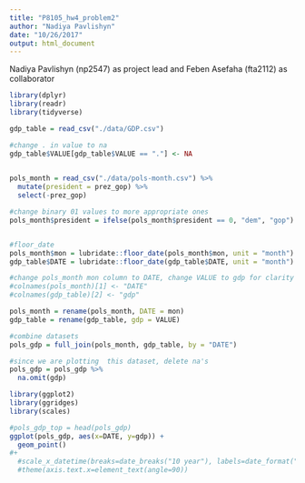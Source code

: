 ```yaml
---
title: "P8105_hw4_problem2"
author: "Nadiya Pavlishyn"
date: "10/26/2017"
output: html_document
---
```


Nadiya Pavlishyn (np2547) as project lead and Feben Asefaha (fta2112) as collaborator
```r
library(dplyr)
library(readr)
library(tidyverse)

gdp_table = read_csv("./data/GDP.csv")

#change . in value to na
gdp_table$VALUE[gdp_table$VALUE == "."] <- NA
  

pols_month = read_csv("./data/pols-month.csv") %>%
  mutate(president = prez_gop) %>%
  select(-prez_gop) 

#change binary 01 values to more appropriate ones
pols_month$president = ifelse(pols_month$president == 0, "dem", "gop")


#floor_date 
pols_month$mon = lubridate::floor_date(pols_month$mon, unit = "month")
gdp_table$DATE = lubridate::floor_date(gdp_table$DATE, unit = "month")

#change pols_month mon column to DATE, change VALUE to gdp for clarity
#colnames(pols_month)[1] <- "DATE"
#colnames(gdp_table)[2] <- "gdp"

pols_month = rename(pols_month, DATE = mon) 
gdp_table = rename(gdp_table, gdp = VALUE) 

#combine datasets 
pols_gdp = full_join(pols_month, gdp_table, by = "DATE")

#since we are plotting  this dataset, delete na's
pols_gdp = pols_gdp %>%
  na.omit(gdp)
```


```r

library(ggplot2)
library(ggridges)
library(scales)

#pols_gdp_top = head(pols_gdp)
ggplot(pols_gdp, aes(x=DATE, y=gdp)) + 
  geom_point() 
#+ 
  #scale_x_datetime(breaks=date_breaks("10 year"), labels=date_format("%Y:%m")) + 
  #theme(axis.text.x=element_text(angle=90))
```


